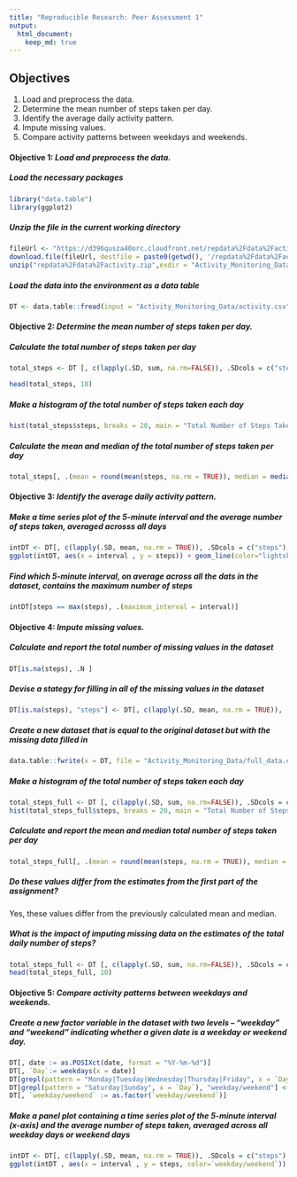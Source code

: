 ```yaml
---
title: "Reproducible Research: Peer Assessment 1"
output: 
  html_document:
    keep_md: true
---
```

## **Objectives**
1) Load and preprocess the data.
2) Determine the mean number of steps taken per day.
3) Identify the average daily activity pattern.
4) Impute missing values.
5) Compare activity patterns between weekdays and weekends.

#### **Objective 1**: *Load and preprocess the data.*
##### Load the necessary packages
```r
library("data.table")
library(ggplot2)
```
##### Unzip the file in the current working directory
```r
fileUrl <- "https://d396qusza40orc.cloudfront.net/repdata%2Fdata%2Factivity.zip"
download.file(fileUrl, destfile = paste0(getwd(), '/repdata%2Fdata%2Factivity.zip'), method = "curl")
unzip("repdata%2Fdata%2Factivity.zip",exdir = "Activity_Monitoring_Data")
```
##### Load the data into the environment as a data table
```r
DT <- data.table::fread(input = "Activity_Monitoring_Data/activity.csv")
```


#### **Objective 2**: *Determine the mean number of steps taken per day.*
##### Calculate the total number of steps taken per day
```r
total_steps <- DT [, c(lapply(.SD, sum, na.rm=FALSE)), .SDcols = c("steps"), by = .(date)]

head(total_steps, 10)
```
##### Make a histogram of the total number of steps taken each day
```r
hist(total_steps$steps, breaks = 20, main = "Total Number of Steps Taken Each Day", xlab = "Steps", col = "purple")
```

##### Calculate the mean and median of the total number of steps taken per day
```r
total_steps[, .(mean = round(mean(steps, na.rm = TRUE)), median = median(steps, na.rm = TRUE))]
```
#### **Objective 3**: *Identify the average daily activity pattern.*
##### Make a time series plot of the 5-minute interval and the average number of steps taken, averaged acrosss all days
```r
intDT <- DT[, c(lapply(.SD, mean, na.rm = TRUE)), .SDcols = c("steps"), by = .(interval)] 
ggplot(intDT, aes(x = interval , y = steps)) + geom_line(color="lightskyblue", size=0.75) + labs(title = "Average Daily Steps", x = "Interval", y = "Average Steps per day")
```
##### Find which 5-minute interval, on average across all the dats in the dataset, contains the maximum number of steps
```r
intDT[steps == max(steps), .(maximum_interval = interval)]
```
#### **Objective 4**: *Impute missing values.*
##### Calculate and report the total number of missing values in the dataset
```r
DT[is.na(steps), .N ]
```
##### Devise a stategy for filling in all of the missing values in the dataset
```r
DT[is.na(steps), "steps"] <- DT[, c(lapply(.SD, mean, na.rm = TRUE)), .SDcols = c("steps")]
```
##### Create a new dataset that is equal to the original dataset but with the missing data filled in
```r
data.table::fwrite(x = DT, file = "Activity_Monitoring_Data/full_data.csv", quote = FALSE)
```
##### Make a histogram of the total number of steps taken each day
```r
total_steps_full <- DT [, c(lapply(.SD, sum, na.rm=FALSE)), .SDcols = c("steps"), by = .(date)]
hist(total_steps_full$steps, breaks = 20, main = "Total Number of Steps Taken Each Day", xlab = "Steps", col = "limegreen")
```
##### Calculate and report the mean and median total number of steps taken per day
```r
total_steps_full[, .(mean = round(mean(steps, na.rm = TRUE)), median = median(steps, na.rm = TRUE))]
```
##### Do these values differ from the estimates from the first part of the assignment? 
Yes, these values differ from the previously calculated mean and median.

##### What is the impact of imputing missing data on the estimates of the total daily number of steps?
```r
total_steps_full <- DT [, c(lapply(.SD, sum, na.rm=FALSE)), .SDcols = c("steps"), by = .(date)]
head(total_steps_full, 10)
```
#### **Objective 5**: *Compare activity patterns between weekdays and weekends.*
##### Create a new factor variable in the dataset with two levels – “weekday” and “weekend” indicating whether a given date is a weekday or weekend day.
```r
DT[, date := as.POSIXct(date, format = "%Y-%m-%d")]
DT[, `Day`:= weekdays(x = date)]
DT[grepl(pattern = "Monday|Tuesday|Wednesday|Thursday|Friday", x = `Day`), "weekday/weekend"] <- "weekday"
DT[grepl(pattern = "Saturday|Sunday", x = `Day`), "weekday/weekend"] <- "weekend"
DT[, `weekday/weekend` := as.factor(`weekday/weekend`)]
```
##### Make a panel plot containing a time series plot of the 5-minute interval (x-axis) and the average number of steps taken, averaged across all weekday days or weekend days
```r
intDT <- DT[, c(lapply(.SD, mean, na.rm = TRUE)), .SDcols = c("steps"), by = .(interval, `weekday/weekend`)]
ggplot(intDT , aes(x = interval , y = steps, color=`weekday/weekend`)) + labs(title = "Average Daily Steps", x = "Interval", y = "Steps") + facet_wrap(~`weekday/weekend` , ncol = 1, nrow=2) + geom_line() + scale_color_manual(values = c("salmon3", "darkseagreen3"))
```
